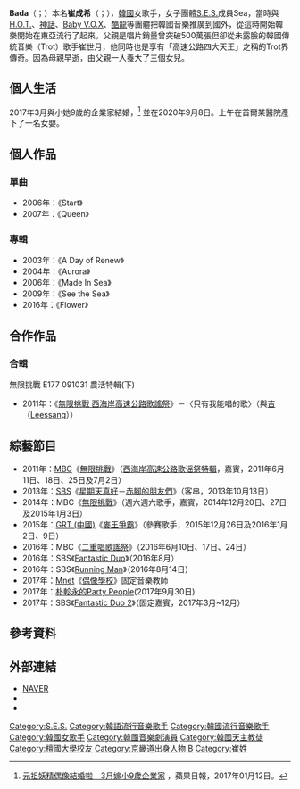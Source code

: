 {{blpsources|time=2018-09-02T14:11:57+00:00}}
{{notability unreferenced|time=2010-05-09T22:23:54+00:00}}
{{Infobox musical artist
| Name                = Bada
| Background          = 女歌手
| Birth_name          = 최성희（崔盛希）
| Alias               =海老師、Sea老師
| image              = 180606 바다 02.png
| caption            = 2018年
| Born                = {{birth date and age|1980|2|28}}<br>{{KOR}}[[京畿道|京畿道]][[富川市|富川市]]
| Died                =
| Origin              =  {{KOR}}[[京畿道|京畿道]][[富川市|富川市]]
| Instrument          =[[人聲|人聲]]、[[電子琴|電子琴]]
| Genre               = [[韓國流行音樂|K-pop]]、[[R&B|R&B]]、[[舞曲|Dance]]
| Occupation          = [[歌手|歌手]]、[[演員|演員]]
| 宗教信仰= [[天主教|天主教]]
| 配偶= {{marriage|圈外男性|2017}}
| 兒女 =  1女
| Years_active        = 1997-至今
| Label               = {{ubl|[[SM_Entertainment|SM Entertainment]]（1997-2004）|PL Entertainment（2004-至今）}}
| Associated_acts     = [[SM_Town|SM Town]]、[[S.E.S._(組合)|S.E.S.]]
| URL                 = {{official|https://www.instagram.com/bada0228/}}
| Notable_instruments =
| IMDb=3410175
}}

{{Infobox Korean name
| title      = Bada
| hangul     = 최성희
| hanja      = {{linktext|崔|盛|希}}
| rr         = Choe Seong Hui
| mr         = Ch'oe Sŏng Hŭi
| hangulstage = 바다
| rrstage     = Bada
| mrstage     = Pada
}}

'''Bada'''（{{lang-ko|'''바다'''}}；{{bd|1980年|2月28日|catIdx=Bada}}）本名'''崔成希'''（{{lang-ko|최성희}}；{{lang-en|Choi Sung-hee}}），[[韓國|韓國]]女歌手，女子團體[[S.E.S._(組合)|S.E.S.]]成員Sea，當時與[[H.O.T.|H.O.T.]]、[[神話|神話]]、[[Baby_V.O.X|Baby V.O.X]]、[[酷龍|酷龍]]等團體把韓國音樂推廣到國外，從這時開始韓樂開始在東亞流行了起來。父親是唱片銷量曾突破500萬張但卻從未露臉的韓國傳統音樂（Trot）歌手崔世月，他同時也是享有「高速公路四大天王」之稱的Trot界傳奇。因為母親早逝，由父親一人養大了三個女兒。

==個人生活==
2017年3月與小她9歲的企業家結婚，<ref>[http://www.appledaily.com.tw/realtimenews/article/new/20170112/1033474/ 元祖妖精偶像結婚啦　3月嫁小9歲企業家] {{Wayback|url=http://www.appledaily.com.tw/realtimenews/article/new/20170112/1033474/ |date=20170629125031 }}，蘋果日報，2017年01月12日。</ref> 並在2020年9月8日。上午在首爾某醫院產下了一名女嬰。

==個人作品==
===單曲===
* 2006年：《Start》
* 2007年：《Queen》

===專輯===
* 2003年：《A Day of Renew》
* 2004年：《Aurora》
* 2006年：《Made In Sea》
* 2009年：《See the Sea》
* 2016年：《Flower》

==合作作品==
===合輯===
無限挑戰 E177 091031 農活特輯(下)
* 2011年：《[[無限挑戰_西海岸高速公路歌謠祭|無限挑戰 西海岸高速公路歌謠祭]]》－〈只有我能唱的歌〉（與[[吉成俊|吉]]（[[Leessang|Leessang]]））

==綜藝節目==
* 2011年：[[文化廣播_(韓國)|MBC]]《[[無限挑戰|無限挑戰]]》（[[無限挑戰_西海岸高速公路歌謠祭|西海岸高速公路歌谣祭特輯]]，嘉賓，2011年6月11日、18日、25日及7月2日）
* 2013年：[[SBS株式會社|SBS]]《[[星期天真好|星期天真好]]－[[赤腳的朋友們|赤腳的朋友們]]》（客串，2013年10月13日）
* 2014年：MBC《[[無限挑戰|無限挑戰]]》（週六週六歌手，嘉賓，2014年12月20日、27日及2015年1月3日）
* 2015年：[[中国广东电视台|GRT (中國)]]《[[麥王爭霸|麥王爭霸]]》（參賽歌手，2015年12月26日及2016年1月2日、9日）
* 2016年：MBC《[[二重唱歌謠祭|二重唱歌謠祭]]》（2016年6月10日、17日、24日）
* 2016年：SBS《[[Fantastic_Duo|Fantastic Duo]]》（2016年8月）
* 2016年：SBS《[[Running_Man|Running Man]]》（2016年8月14日）
* 2017年：[[Mnet|Mnet]]《[[偶像學校|偶像學校]]》固定音樂教師
* 2017年：[[朴軫永的Party_People|朴軫永的Party People]](2017年9月30日)
* 2017年：SBS《[[Fantastic_Duo_2|Fantastic Duo 2]]》（固定嘉賓，2017年3月~12月）

== 參考資料 ==
{{reflist}}

==外部連結==
* [https://people.search.naver.com/search.naver?where=nexearch&query=%EB%B0%94%EB%8B%A4&sm=tab_etc&ie=utf8&key=PeopleService&os=94631 NAVER]{{ko}}
* {{official|https://www.instagram.com/bada0228/}}
* {{instagram|bada0228}}
{{Fantastic Duo}}
{{Fantastic Duo 2}}
{{Authority control}}
{{DEFAULTSORT:Bada}}
[[Category:S.E.S.|Category:S.E.S.]]
[[Category:韓語流行音樂歌手|Category:韓語流行音樂歌手]]
[[Category:韓國流行音樂歌手|Category:韓國流行音樂歌手]]
[[Category:韓國女歌手|Category:韓國女歌手]]
[[Category:韓國音樂劇演員|Category:韓國音樂劇演員]]
[[Category:韓國天主教徒|Category:韓國天主教徒]]
[[Category:檀國大學校友|Category:檀國大學校友]]
[[Category:京畿道出身人物|Category:京畿道出身人物]]
[[Category:富川市出身人物|B]]
[[Category:崔姓|Category:崔姓]]